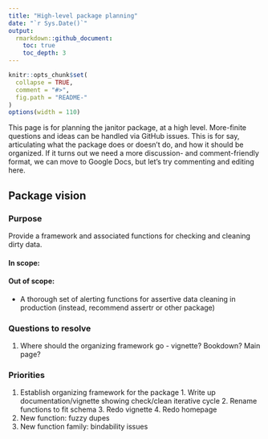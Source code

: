 ```yaml
---
title: "High-level package planning"
date: "`r Sys.Date()`"
output:
  rmarkdown::github_document:
    toc: true
    toc_depth: 3
---
```



<!-- README.md is generated from README.Rmd. Please edit that file -->

```r
knitr::opts_chunk$set(
  collapse = TRUE, 
  comment = "#>",
  fig.path = "README-"  
)
options(width = 110)
```

This page is for planning the janitor package, at a high level.  More-finite questions and ideas can be handled via GitHub issues.  This is for say, articulating what the package does or doesn't do, and how it should be organized.  If it turns out we need a more discussion- and comment-friendly format, we can move to Google Docs, but let's try commenting and editing here.

## Package vision

### Purpose

Provide a framework and associated functions for checking and cleaning dirty data. 

#### In scope:

#### Out of scope:

  * A thorough set of alerting functions for assertive data cleaning in production (instead, recommend assertr or other package)
  
### Questions to resolve

  1. Where should the organizing framework go - vignette?  Bookdown?  Main page?
  
### Priorities

  1.  Establish organizing framework for the package
    1. Write up documentation/vignette showing check/clean iterative cycle
    2. Rename functions to fit schema
    3. Redo vignette
    4. Redo homepage
  2. New function: fuzzy dupes
  3. New function family: bindability issues
